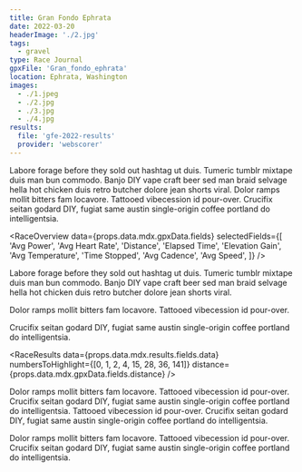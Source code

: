 ```yaml
---
title: Gran Fondo Ephrata
date: 2022-03-20
headerImage: './2.jpg'
tags:
  - gravel
type: Race Journal
gpxFile: 'Gran_fondo_ephrata'
location: Ephrata, Washington
images:
  - ./1.jpeg
  - ./2.jpg
  - ./3.jpg
  - ./4.jpg
results:
  file: 'gfe-2022-results'
  provider: 'webscorer'
---
```


Labore forage before they sold out hashtag ut duis. Tumeric tumblr mixtape duis man bun commodo. Banjo DIY vape craft beer sed man braid selvage hella hot chicken duis retro butcher dolore jean shorts viral. Dolor ramps mollit bitters fam locavore. Tattooed vibecession id pour-over. Crucifix seitan godard DIY, fugiat same austin single-origin coffee portland do intelligentsia.

<RaceOverview
  data={props.data.mdx.gpxData.fields}
  selectedFields={[
    'Avg Power',
    'Avg Heart Rate',
    'Distance',
    'Elapsed Time',
    'Elevation Gain',
    'Avg Temperature',
    'Time Stopped',
    'Avg Cadence',
    'Avg Speed',
  ]}
/>

<LandscapeImage image={props.data.mdx.frontmatter.images[1]} />

Labore forage before they sold out hashtag ut duis. Tumeric tumblr mixtape duis man bun commodo. Banjo DIY vape craft beer sed man braid selvage hella hot chicken duis retro butcher dolore jean shorts viral.

<Divider />

<PowerCurveGraph data={props.data.mdx.gpxData.fields.powerCurve} />

<Divider />

Dolor ramps mollit bitters fam locavore. Tattooed vibecession id pour-over.

<Divider />

<ElevationGraph data={props.data.mdx.gpxData.fields.elevationData} />

<Divider />

Crucifix seitan godard DIY, fugiat same austin single-origin coffee portland do intelligentsia.

<RaceResults
  data={props.data.mdx.results.fields.data}
  numbersToHighlight={[0, 1, 2, 4, 15, 28, 36, 141]}
  distance={props.data.mdx.gpxData.fields.distance}
/>

Dolor ramps mollit bitters fam locavore. Tattooed vibecession id pour-over. Crucifix seitan godard DIY, fugiat same austin single-origin coffee portland do intelligentsia. Tattooed vibecession id pour-over. Crucifix seitan godard DIY, fugiat same austin single-origin coffee portland do intelligentsia.

<LandscapeImage image={props.data.mdx.frontmatter.images[2]} />

<MatchesBurned data={props.data.mdx.gpxData.fields.matchesBurned} />

Dolor ramps mollit bitters fam locavore. Tattooed vibecession id pour-over. Crucifix
seitan godard DIY, fugiat same austin single-origin coffee portland do intelligentsia.

<LandscapeImage image={props.data.mdx.frontmatter.images[0]} />
